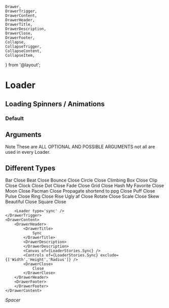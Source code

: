     Drawer,
    DrawerTrigger,
    DrawerContent,
    DrawerHeader,
    DrawerTitle,
    DrawerDescription,
    DrawerClose,
    DrawerFooter,
    Collapse,
    CollapseTrigger,
    CollapseContent,
    CollapseItem,
} from '@layout';

<Meta of={LoaderStories} />

# Loader
## Loading Spinners / Animations

### Default
<Canvas of={LoaderStories.Default} />

## Arguments
Note These are ALL OPTIONAL AND POSSIBLE ARGUMENTS not all are used in every Loader.

<Controls of={LoaderStories.Default} />

## Different Types
<Drawer>
    <DrawerTrigger>
        <Loader type='bar' />
    </DrawerTrigger>
    <DrawerContent>
        <DrawerHeader>
            <DrawerTitle>
                Bar 
            </DrawerTitle>
            <DrawerDescription>
            </DrawerDescription>
            <Canvas of={LoaderStories.Bar} />
            <Controls of={LoaderStories.Bar} exclude={['Size', 'Margin', 'Radius']} />
            <DrawerClose>
                Close
            </DrawerClose>
        </DrawerHeader>
        <DrawerFooter>
        </DrawerFooter>
    </DrawerContent>
</Drawer>
<Drawer>
    <DrawerTrigger>
        <Loader type='beat' />
    </DrawerTrigger>
    <DrawerContent>
        <DrawerHeader>
            <DrawerTitle>
                Beat 
            </DrawerTitle>
            <DrawerDescription>
            </DrawerDescription>
            <Canvas of={LoaderStories.Beat} />
            <Controls of={LoaderStories.Beat} exclude={['Width','Height','Radius']} />
            <DrawerClose>
                Close
            </DrawerClose>
        </DrawerHeader>
        <DrawerFooter>
        </DrawerFooter>
    </DrawerContent>
</Drawer>
<Drawer>
    <DrawerTrigger>
        <Loader type='bounce' />
    </DrawerTrigger>
    <DrawerContent>
        <DrawerHeader>
            <DrawerTitle>
                Bounce 
            </DrawerTitle>
            <DrawerDescription>
            </DrawerDescription>
            <Canvas of={LoaderStories.Bounce} />
            <Controls of={LoaderStories.Bounce} exclude={['Width','Height','Margin','Radius']} />
            <DrawerClose>
                Close
            </DrawerClose>
        </DrawerHeader>
        <DrawerFooter>
        </DrawerFooter>
    </DrawerContent>
</Drawer>
<Drawer>
    <DrawerTrigger>
        <Loader type='circle' />
    </DrawerTrigger>
    <DrawerContent>
        <DrawerHeader>
            <DrawerTitle>
                Circle
            </DrawerTitle>
            <DrawerDescription>
            </DrawerDescription>
            <Canvas of={LoaderStories.Circle} />
            <Controls of={LoaderStories.Circle} exclude={['Width','Height','Margin','Radius']} />
            <DrawerClose>
                Close
            </DrawerClose>
        </DrawerHeader>
        <DrawerFooter>
        </DrawerFooter>
    </DrawerContent>
</Drawer>
<Drawer>
    <DrawerTrigger>
        <Loader type='climbingbox' size={15} />
    </DrawerTrigger>
    <DrawerContent>
        <DrawerHeader>
            <DrawerTitle>
                Climbing Box
            </DrawerTitle>
            <DrawerDescription>
            </DrawerDescription>
            <Canvas of={LoaderStories.ClimbingBox} />
            <Controls of={LoaderStories.ClimbingBox} exclude={['Width','Height','Margin','Radius']} />
            <DrawerClose>
                Close
            </DrawerClose>
        </DrawerHeader>
        <DrawerFooter>
        </DrawerFooter>
    </DrawerContent>
</Drawer>
<Drawer>
    <DrawerTrigger>
        <Loader type='clip' />
    </DrawerTrigger>
    <DrawerContent>
        <DrawerHeader>
            <DrawerTitle>
                Clip
            </DrawerTitle>
            <DrawerDescription>
            </DrawerDescription>
            <Canvas of={LoaderStories.Clip} />
            <Controls of={LoaderStories.Clip} exclude={['Width','Height','Margin','Radius']} />
            <DrawerClose>
                Close
            </DrawerClose>
        </DrawerHeader>
        <DrawerFooter>
        </DrawerFooter>
    </DrawerContent>
</Drawer>
<Drawer>
    <DrawerTrigger>
        <Loader type='clock' />
    </DrawerTrigger>
    <DrawerContent>
        <DrawerHeader>
            <DrawerTitle>
                Clock
            </DrawerTitle>
            <DrawerDescription>
            </DrawerDescription>
            <Canvas of={LoaderStories.Clock} />
            <Controls of={LoaderStories.Clock} exclude={['Width','Height','Margin','Radius']} />
            <DrawerClose>
                Close
            </DrawerClose>
        </DrawerHeader>
        <DrawerFooter>
        </DrawerFooter>
    </DrawerContent>
</Drawer>
<Drawer>
    <DrawerTrigger>
        <Loader type='dot' />
    </DrawerTrigger>
    <DrawerContent>
        <DrawerHeader>
            <DrawerTitle>
                Dot
            </DrawerTitle>
            <DrawerDescription>
            </DrawerDescription>
            <Canvas of={LoaderStories.Dot} />
            <Controls of={LoaderStories.Dot} exclude={['Width','Height','Margin','Radius']} />
            <DrawerClose>
                Close
            </DrawerClose>
        </DrawerHeader>
        <DrawerFooter>
        </DrawerFooter>
    </DrawerContent>
</Drawer>
<Drawer>
    <DrawerTrigger>
        <Loader type='fade' />
    </DrawerTrigger>
    <DrawerContent>
        <DrawerHeader>
            <DrawerTitle>
                Fade
            </DrawerTitle>
            <DrawerDescription>
            </DrawerDescription>
            <Canvas of={LoaderStories.Fade} />
            <Controls of={LoaderStories.Fade} exclude={['Size']} />
            <DrawerClose>
                Close
            </DrawerClose>
        </DrawerHeader>
        <DrawerFooter>
        </DrawerFooter>
    </DrawerContent>
</Drawer>
<Drawer>
    <DrawerTrigger>
        <Loader type='grid' />
    </DrawerTrigger>
    <DrawerContent>
        <DrawerHeader>
            <DrawerTitle>
                Grid
            </DrawerTitle>
            <DrawerDescription>
            </DrawerDescription>
            <Canvas of={LoaderStories.Grid} />
            <Controls of={LoaderStories.Grid} exclude={['Width','Height','Radius']} />
            <DrawerClose>
                Close
            </DrawerClose>
        </DrawerHeader>
        <DrawerFooter>
        </DrawerFooter>
    </DrawerContent>
</Drawer>
<Drawer>
    <DrawerTrigger>
        <Loader type='hash' />
    </DrawerTrigger>
    <DrawerContent>
        <DrawerHeader>
            <DrawerTitle>
                Hash
            </DrawerTitle>
            <DrawerDescription>
                My Favorite
            </DrawerDescription>
            <Canvas of={LoaderStories.Hash} />
            <Controls of={LoaderStories.Hash} exclude={['Width','Height','Margin','Radius']} />
            <DrawerClose>
                Close
            </DrawerClose>
        </DrawerHeader>
        <DrawerFooter>
        </DrawerFooter>
    </DrawerContent>
</Drawer>
<Drawer>
    <DrawerTrigger>
        <Loader type='moon' />
    </DrawerTrigger>
    <DrawerContent>
        <DrawerHeader>
            <DrawerTitle>
                Moon
            </DrawerTitle>
            <DrawerDescription>
            </DrawerDescription>
            <Canvas of={LoaderStories.Moon} />
            <Controls of={LoaderStories.Moon} exclude={['Width','Height','Margin','Radius']} />
            <DrawerClose>
                Close
            </DrawerClose>
        </DrawerHeader>
        <DrawerFooter>
        </DrawerFooter>
    </DrawerContent>
</Drawer>
<Drawer>
    <DrawerTrigger>
        <Loader type='pacman' />
    </DrawerTrigger>
    <DrawerContent>
        <DrawerHeader>
            <DrawerTitle>
                Pacman
            </DrawerTitle>
            <DrawerDescription>
            </DrawerDescription>
            <Canvas of={LoaderStories.Pacman} />
            <Controls of={LoaderStories.Pacman} exclude={['Width','Height','Radius']} />
            <DrawerClose>
                Close
            </DrawerClose>
        </DrawerHeader>
        <DrawerFooter>
        </DrawerFooter>
    </DrawerContent>
</Drawer>
<Drawer>
    <DrawerTrigger>
        <Loader type='ppg' />
    </DrawerTrigger>
    <DrawerContent>
        <DrawerHeader>
            <DrawerTitle>
                Propagate
            </DrawerTitle>
            <DrawerDescription>
                shortend to ppg
            </DrawerDescription>
            <Canvas of={LoaderStories.Propagate} />
            <Controls of={LoaderStories.Propagate} exclude={['Width','Height','Margin','Radius']} />
            <DrawerClose>
                Close
            </DrawerClose>
        </DrawerHeader>
        <DrawerFooter>
        </DrawerFooter>
    </DrawerContent>
</Drawer>
<Drawer>
    <DrawerTrigger>
        <Loader type='puff' />
    </DrawerTrigger>
    <DrawerContent>
        <DrawerHeader>
            <DrawerTitle>
                Puff
            </DrawerTitle>
            <DrawerDescription>
            </DrawerDescription>
            <Canvas of={LoaderStories.Puff} />
            <Controls of={LoaderStories.Puff} exclude={['Width','Height','Margin','Radius']} />
            <DrawerClose>
                Close
            </DrawerClose>
        </DrawerHeader>
        <DrawerFooter>
        </DrawerFooter>
    </DrawerContent>
</Drawer>
<Drawer>
    <DrawerTrigger>
        <Loader type='pulse' />
    </DrawerTrigger>
    <DrawerContent>
        <DrawerHeader>
            <DrawerTitle>
                Pulse
            </DrawerTitle>
            <DrawerDescription>
            </DrawerDescription>
            <Canvas of={LoaderStories.Pulse} />
            <Controls of={LoaderStories.Pulse} exclude={['Width','Height','Radius']} />
            <DrawerClose>
                Close
            </DrawerClose>
        </DrawerHeader>
        <DrawerFooter>
        </DrawerFooter>
    </DrawerContent>
</Drawer>
<Drawer>
    <DrawerTrigger>
        <Loader type='ring' />
    </DrawerTrigger>
    <DrawerContent>
        <DrawerHeader>
            <DrawerTitle>
                Ring
            </DrawerTitle>
            <DrawerDescription>
            </DrawerDescription>
            <Canvas of={LoaderStories.Ring} />
            <Controls of={LoaderStories.Ring} exclude={['Width','Height','Margin','Radius']} />
            <DrawerClose>
                Close
            </DrawerClose>
        </DrawerHeader>
        <DrawerFooter>
        </DrawerFooter>
    </DrawerContent>
</Drawer>
<Drawer>
    <DrawerTrigger>
        <Loader type='rise' />
    </DrawerTrigger>
    <DrawerContent>
        <DrawerHeader>
            <DrawerTitle>
                Rise
            </DrawerTitle>
            <DrawerDescription>
                Ugly af
            </DrawerDescription>
            <Canvas of={LoaderStories.Rise} />
            <Controls of={LoaderStories.Rise} exclude={['Width','Height','Radius']} />
            <DrawerClose>
                Close
            </DrawerClose>
        </DrawerHeader>
        <DrawerFooter>
        </DrawerFooter>
    </DrawerContent>
</Drawer>
<Drawer>
    <DrawerTrigger>
        <Loader type='rotate' />
    </DrawerTrigger>
    <DrawerContent>
        <DrawerHeader>
            <DrawerTitle>
                Rotate
            </DrawerTitle>
            <DrawerDescription>
            </DrawerDescription>
            <Canvas of={LoaderStories.Rotate} />
            <Controls of={LoaderStories.Rotate} exclude={['Width','Height','Radius']} />
            <DrawerClose>
                Close
            </DrawerClose>
        </DrawerHeader>
        <DrawerFooter>
        </DrawerFooter>
    </DrawerContent>
</Drawer>
<Drawer>
    <DrawerTrigger>
        <Loader type='scale' />
    </DrawerTrigger>
    <DrawerContent>
        <DrawerHeader>
            <DrawerTitle>
                Scale
            </DrawerTitle>
            <DrawerDescription>
            </DrawerDescription>
            <Canvas of={LoaderStories.Scale} />
            <Controls of={LoaderStories.Scale} exclude={['Size']} />
            <DrawerClose>
                Close
            </DrawerClose>
        </DrawerHeader>
        <DrawerFooter>
        </DrawerFooter>
    </DrawerContent>
</Drawer>
<Drawer>
    <DrawerTrigger>
        <Loader type='skew' />
    </DrawerTrigger>
    <DrawerContent>
        <DrawerHeader>
            <DrawerTitle>
                Skew
            </DrawerTitle>
            <DrawerDescription>
                Beautiful
            </DrawerDescription>
            <Canvas of={LoaderStories.Skew} />
            <Controls of={LoaderStories.Skew} exclude={['Width','Height','Margin','Radius']} />
            <DrawerClose>
                Close
            </DrawerClose>
        </DrawerHeader>
        <DrawerFooter>
        </DrawerFooter>
    </DrawerContent>
</Drawer>
<Drawer>
    <DrawerTrigger>
        <Loader type='square' />
    </DrawerTrigger>
    <DrawerContent>
        <DrawerHeader>
            <DrawerTitle>
                Square
            </DrawerTitle>
            <DrawerDescription>
            </DrawerDescription>
            <Canvas of={LoaderStories.Square} />
            <Controls of={LoaderStories.Square} exclude={['Width','Height','Margin','Radius']} />
            <DrawerClose>
                Close
            </DrawerClose>
        </DrawerHeader>
        <DrawerFooter>
        </DrawerFooter>
    </DrawerContent>
</Drawer>
<Drawer>
    <DrawerTrigger>
        
        <Loader type='sync' />
    </DrawerTrigger>
    <DrawerContent>
        <DrawerHeader>
            <DrawerTitle>
                Sync
            </DrawerTitle>
            <DrawerDescription>
            </DrawerDescription>
            <Canvas of={LoaderStories.Sync} />
            <Controls of={LoaderStories.Sync} exclude={['Width','Height','Radius']} />
            <DrawerClose>
                Close
            </DrawerClose>
        </DrawerHeader>
        <DrawerFooter>
        </DrawerFooter>
    </DrawerContent>
</Drawer>


_Spacer_